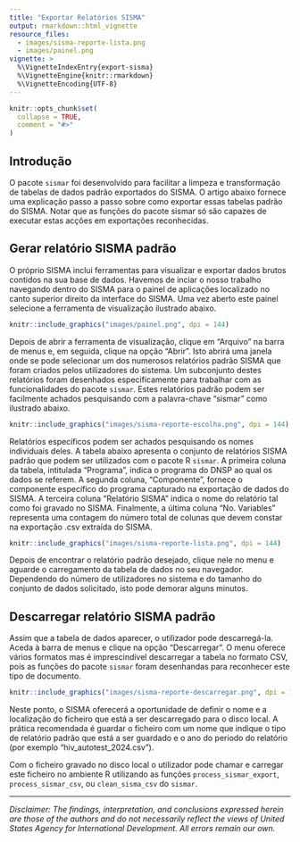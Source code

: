 ```yaml
---
title: "Exportar Relatórios SISMA"
output: rmarkdown::html_vignette
resource_files:
  - images/sisma-reporte-lista.png
  - images/painel.png
vignette: >
  %\VignetteIndexEntry{export-sisma}
  %\VignetteEngine{knitr::rmarkdown}
  %\VignetteEncoding{UTF-8}
---   
```


```r
knitr::opts_chunk$set(
  collapse = TRUE,
  comment = "#>"
)
```
## Introdução

O pacote `sismar` foi desenvolvido para facilitar a limpeza e transformação de tabelas de dados padrão exportados do SISMA. O artigo abaixo fornece uma explicação passo a passo sobre como exportar essas tabelas padrão do SISMA. Notar que as funções do pacote sismar só são capazes de executar estas acções em exportações reconhecidas.  

## Gerar relatório SISMA padrão 

O próprio SISMA inclui ferramentas para visualizar e exportar dados brutos contidos na sua base de dados.  Havemos de inciar o nosso trabalho navegando dentro do SISMA para o painel de aplicações localizado no canto superior direito da interface do SISMA. Uma vez aberto este painel selecione a ferramenta de visualização ilustrado abaixo.  

```r
knitr::include_graphics("images/painel.png", dpi = 144)
```

Depois de abrir a ferramenta de visualização, clique em “Arquivo” na barra de menus e, em seguida, clique na opção “Abrir”. Isto abrirá uma janela onde se pode selecionar um dos numerosos relatórios padrão SISMA que foram criados pelos utilizadores do sistema. Um subconjunto destes relatórios foram desenhados especificamente para trabalhar com as funcionalidades do pacote `sismar`. Estes relatórios padrão podem ser facilmente achados pesquisando com a palavra-chave "sismar" como ilustrado abaixo.

```r
knitr::include_graphics("images/sisma-reporte-escolha.png", dpi = 144)
```

Relatórios específicos podem ser achados pesquisando os nomes individuais deles. A tabela abaixo apresenta o conjunto de relatórios SISMA padrão que podem ser utilizados com o pacote R `sismar`. A primeira coluna da tabela, intitulada “Programa”, indica o programa do DNSP ao qual os dados se referem.  A segunda coluna, “Componente”, fornece o componente específico do programa capturado na exportação de dados do SISMA.  A terceira coluna “Relatório SISMA" indica o nome do relatório tal como foi gravado no SISMA.  Finalmente, a última coluna “No. Variables” representa uma contagem do número total de colunas que devem constar na exportação .csv extraída do SISMA.

```r
knitr::include_graphics("images/sisma-reporte-lista.png", dpi = 144)
```

Depois de encontrar o relatório padrão desejado, clique nele no menu e aguarde o carregamento da tabela de dados no seu navegador. Dependendo do número de utilizadores no sistema e do tamanho do conjunto de dados solicitado, isto pode demorar alguns minutos.

## Descarregar relatório SISMA padrão

Assim que a tabela de dados aparecer, o utilizador pode descarregá-la. Aceda à barra de menus e clique na opção “Descarregar”. O menu oferece vários formatos mas é imprescindível descarregar a tabela no formato CSV, pois as funções do pacote `sismar` foram desenhandas para reconhecer este tipo de documento.



```r
knitr::include_graphics("images/sisma-reporte-descarregar.png", dpi = 144)
```

Neste ponto, o SISMA oferecerá a oportunidade de definir o nome e a localização do ficheiro que está a ser descarregado para o disco local. A prática recomendada é guardar o ficheiro com um nome que indique o tipo de relatório padrão que está a ser guardado e o ano do periodo do relatório (por exemplo "hiv_autotest_2024.csv").

Com o ficheiro gravado no disco local o utilizador pode chamar e carregar este ficheiro no ambiente R utilizando as funções `process_sismar_export`, `process_sismar_csv`, ou `clean_sisma_csv` do `sismar`.  





---

*Disclaimer: The findings, interpretation, and conclusions expressed herein are those of the authors and do not necessarily reflect the views of United States Agency for International Development. All errors remain our own.*
